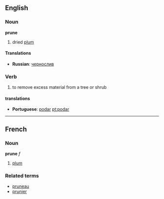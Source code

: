 ==English==
===Noun===
'''prune'''
# dried [[plum]]

====Translations====
*'''Russian''': [[чернослив]]
===Verb===
#to remove excess material from a tree or shrub

====translations====
*'''Portuguese''': [[podar]] [[pt:podar]]
----

==French==
===Noun===
'''prune''' ''f''

# [[plum]]

===Related terms===
*[[pruneau]]
*[[prunier]]